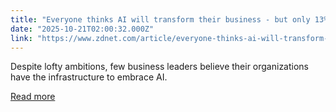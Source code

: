 ```yaml
---
title: "Everyone thinks AI will transform their business - but only 13% are making it happen"
date: "2025-10-21T02:00:32.000Z"
link: "https://www.zdnet.com/article/everyone-thinks-ai-will-transform-their-business-but-only-13-are-making-it-happen/"
---
```


Despite lofty ambitions, few business leaders believe their organizations have the infrastructure to embrace AI.

[Read more](https://www.zdnet.com/article/everyone-thinks-ai-will-transform-their-business-but-only-13-are-making-it-happen/)
